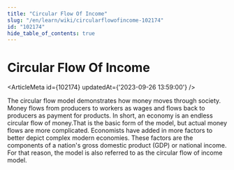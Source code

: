 ```yaml
---
title: "Circular Flow Of Income"
slug: "/en/learn/wiki/circularflowofincome-102174"
id: "102174"
hide_table_of_contents: true
---
```



# Circular Flow Of Income

<ArticleMeta id={102174} updatedAt={'2023-09-26 13:59:00'} />
<div className='border-solid border-b border-t-0 my-4 border-[var(--ifm-color-gray-300)]' />

The circular flow model demonstrates how money moves through society. Money flows from producers to workers as wages and flows back to producers as payment for products. In short, an economy is an endless circular flow of money.That is the basic form of the model, but actual money flows are more complicated. Economists have added in more factors to better depict complex modern economies. These factors are the components of a nation's gross domestic product (GDP) or national income. For that reason, the model is also referred to as the circular flow of income model.
